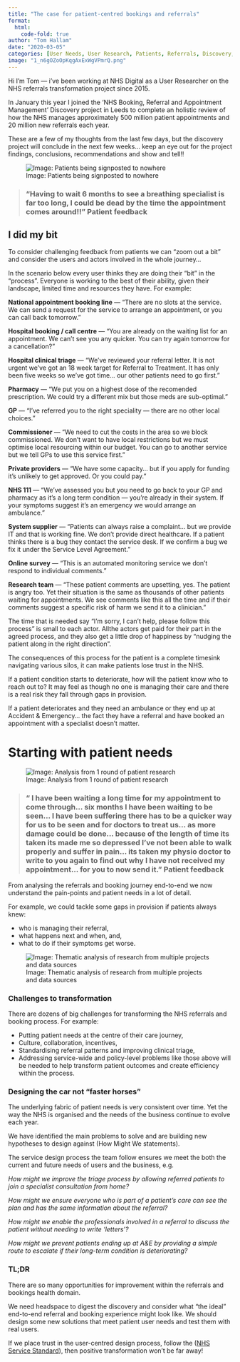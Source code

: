 ```yaml
---
title: "The case for patient-centred bookings and referrals"
format:
  html:
    code-fold: true
author: "Tom Hallam"
date: "2020-03-05"
categories: [User Needs, User Research, Patients, Referrals, Discovery, User Experience]
image: "1_n6gOZoOpKqgAxExWgVPmrQ.png"
---
```



Hi I’m Tom — i’ve been working at NHS Digital as a User Researcher on the NHS referrals transformation project since 2015.

In January this year I joined the ‘NHS Booking, Referral and Appointment Management’ Discovery project in Leeds to complete an holistic review of how the NHS manages approximately 500 million patient appointments and 20 million new referrals each year.

These are a few of my thoughts from the last few days, but the discovery project will conclude in the next few weeks… keep an eye out for the project findings, conclusions, recommendations and show and tell!!

![Image: Patients being signposted to nowhere](1_O9GpajbMJKj88K8ldDLRYg.jpeg)


> ### “Having to wait 6 months to see a breathing specialist is far too long, I could be dead by the time the appointment comes around!!” Patient feedback


## I did my bit

To consider challenging feedback from patients we can “zoom out a bit” and consider the users and actors involved in the whole journey…

In the scenario below every user thinks they are doing their “bit” in the “process”. Everyone is working to the best of their ability, given their landscape, limited time and resources they have. For example:


**National appointment booking line** — “There are no slots at the service. We can send a request for the service to arrange an appointment, or you can call back tomorrow.”

**Hospital booking / call centre** — “You are already on the waiting list for an appointment. We can’t see you any quicker. You can try again tomorrow for a cancellation?”

**Hospital clinical triage** — “We’ve reviewed your referral letter. It is not urgent we’ve got an 18 week target for Referral to Treatment. It has only been five weeks so we’ve got time… our other patients need to go first.”

**Pharmacy** — “We put you on a highest dose of the recomended prescription. We could try a different mix but those meds are sub-optimal.”

**GP** — “I’ve referred you to the right speciality — there are no other local choices.”

**Commissioner** — “We need to cut the costs in the area so we block commissioned. We don’t want to have local restrictions but we must optimise local resourcing within our budget. You can go to another service but we tell GPs to use this service first.”

**Private providers** — “We have some capacity… but if you apply for funding it’s unlikely to get approved. Or you could pay.”

**NHS 111** — “We’ve assessed you but you need to go back to your GP and pharmacy as it’s a long term condition — you’re already in their system. If your symptoms suggest it’s an emergency we would arrange an ambulance.”

**System supplier** — “Patients can always raise a complaint… but we provide IT and that is working fine. We don’t provide direct healthcare. If a patient thinks there is a bug they contact the service desk. If we confirm a bug we fix it under the Service Level Agreement.”

**Online survey** — “This is an automated monitoring service we don’t respond to individual comments.”

**Research team** — “These patient comments are upsetting, yes. The patient is angry too. Yet their situation is the same as thousands of other patients waiting for appointments. We see comments like this all the time and if their comments suggest a specific risk of harm we send it to a clinician.”


The time that is needed say “I’m sorry, I can’t help, please follow this process” is small to each actor. Allthe actors get paid for their part in the agreed process, and they also get a little drop of happiness by “nudging the patient along in the right direction”.

The consequences of this process for the patient is a complete timesink navigating various silos, it can make patients lose trust in the NHS.

If a patient condition starts to deteriorate, how will the patient know who to reach out to? It may feel as though no one is managing their care and there is a real risk they fall through gaps in provision.

If a patient deteriorates and they need an ambulance or they end up at Accident & Emergency… the fact they have a referral and have booked an appointment with a specialist doesn’t matter.



# Starting with patient needs

![Image: Analysis from 1 round of patient research](1_n6gOZoOpKqgAxExWgVPmrQ.png)


> ### “ I have been waiting a long time for my appointment to come through… six months I have been waiting to be seen… I have been suffering there has to be a quicker way for us to be seen and for doctors to treat us… as more damage could be done… because of the length of time its taken its made me so depressed I’ve not been able to walk properly and suffer in pain… its taken my physio doctor to write to you again to find out why I have not received my appointment… for you to now send it.” Patient feedback

From analysing the referrals and booking journey end-to-end we now understand the pain-points and patient needs in a lot of detail.

For example, we could tackle some gaps in provision if patients always knew:

* who is managing their referral,
* what happens next and when, and,
* what to do if their symptoms get worse.

![Image: Thematic analysis of research from multiple projects and data sources](1_lm2NYC47S19bveOvAZDnyQ.jpeg)



### Challenges to transformation

There are dozens of big challenges for transforming the NHS referrals and booking process. For example:

* Putting patient needs at the centre of their care journey,
* Culture, collaboration, incentives,
* Standardising referral patterns and improving clinical triage,
* Addressing service-wide and policy-level problems like those above will be needed to help transform patient outcomes and create efficiency within the process.


### Designing the car not “faster horses”

The underlying fabric of patient needs is very consistent over time. Yet the way the NHS is organised and the needs of the business continue to evolve each year.

We have identified the main problems to solve and are building new hypotheses to design against (How Might We statements).

The service design process the team follow ensures we meet the both the current and future needs of users and the business, e.g.

*How might we improve the triage process by allowing referred patients to join a specialist consultation from home?*

*How might we ensure everyone who is part of a patient’s care can see the plan and has the same information about the referral?*

*How might we enable the professionals involved in a referral to discuss the patient without needing to write ‘letters’?*

*How might we prevent patients ending up at A&E by providing a simple route to escalate if their long-term condition is deteriorating?* 


### TL;DR

There are so many opportunities for improvement within the referrals and bookings health domain.

We need headspace to digest the discovery and consider what “the ideal” end-to-end referral and booking experience might look like. We should design some new solutions that meet patient user needs and test them with real users.

If we place trust in the user-centred design process, follow the 
([NHS Service Standard](https://service-manual.nhs.uk/standards-and-technology/service-standard){.external target="_blank"}), then positive transformation won’t be far away!
